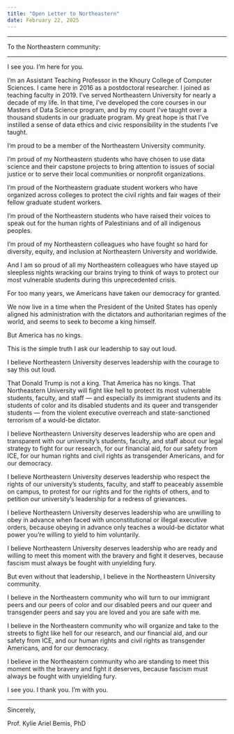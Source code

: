 ```yaml
---
title: "Open Letter to Northeastern"
date: February 22, 2025
---
```


***

To the Northeastern community:

---

I see you. I’m here for you.

I’m an Assistant Teaching Professor in the Khoury College of Computer Sciences. I came here in 2016 as a postdoctoral researcher. I joined as teaching faculty in 2019. I’ve served Northeastern University for nearly a decade of my life. In that time, I’ve developed the core courses in our Masters of Data Science program, and by my count I’ve taught over a thousand students in our graduate program. My great hope is that I’ve instilled a sense of data ethics and civic responsibility in the students I’ve taught.

I’m proud to be a member of the Northeastern University community.

I’m proud of my Northeastern students who have chosen to use data science and their capstone projects to bring attention to issues of social justice or to serve their local communities or nonprofit organizations.

I’m proud of the Northeastern graduate student workers who have organized across colleges to protect the civil rights and fair wages of their fellow graduate student workers.

I’m proud of the Northeastern students who have raised their voices to speak out for the human rights of Palestinians and of all indigenous peoples.

I’m proud of my Northeastern colleagues who have fought so hard for diversity, equity, and inclusion at Northeastern University and worldwide.

And I am so proud of all my Northeastern colleagues who have stayed up sleepless nights wracking our brains trying to think of ways to protect our most vulnerable students during this unprecedented crisis.

For too many years, we Americans have taken our democracy for granted.

We now live in a time when the President of the United States has openly aligned his administration with the dictators and authoritarian regimes of the world, and seems to seek to become a king himself.

But America has no kings.

This is the simple truth I ask our leadership to say out loud.

I believe Northeastern University deserves leadership with the courage to say this out loud.

That Donald Trump is not a king. That America has no kings. That Northeastern University will fight like hell to protect its most vulnerable students, faculty, and staff — and especially its immigrant students and its students of color and its disabled students and its queer and transgender students — from the violent executive overreach and state-sanctioned terrorism of a would-be dictator.

I believe Northeastern University deserves leadership who are open and transparent with our university’s students, faculty, and staff about our legal strategy to fight for our research, for our financial aid, for our safety from ICE, for our human rights and civil rights as transgender Americans, and for our democracy.

I believe Northeastern University deserves leadership who respect the rights of our university’s students, faculty, and staff to peaceably assemble on campus, to protest for our rights and for the rights of others, and to petition our university’s leadership for a redress of grievances.

I believe Northeastern University deserves leadership who are unwilling to obey in advance when faced with unconstitutional or illegal executive orders, because obeying in advance only teaches a would-be dictator what power you’re willing to yield to him voluntarily.

I believe Northeastern University deserves leadership who are ready and willing to meet this moment with the bravery and fight it deserves, because fascism must always be fought with unyielding fury.

But even without that leadership, I believe in the Northeastern University community.

I believe in the Northeastern community who will turn to our immigrant peers and our peers of color and our disabled peers and our queer and transgender peers and say you are loved and you are safe with me.

I believe in the Northeastern community who will organize and take to the streets to fight like hell for our research, and our financial aid, and our safety from ICE, and our human rights and civil rights as transgender Americans, and for our democracy.

I believe in the Northeastern community who are standing to meet this moment with the bravery and fight it deserves, because fascism must always be fought with unyielding fury.

I see you. I thank you. I’m with you.

---

Sincerely,

Prof. Kylie Ariel Bemis, PhD
